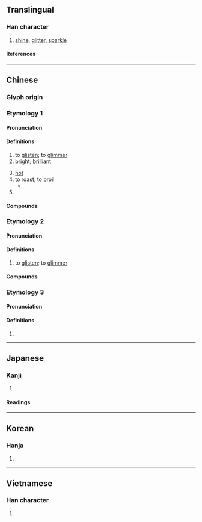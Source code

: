 {{also|烁}}
{{character info}}
==Translingual==
{{Han simplified forms|爍|𭶒|烁|ex=y}}

===Han character===
{{Han char|rn=86|rad=火|as=15|sn=19|four=92894|canj=FVID|ids=⿰火樂}}

# [[shine]], [[glitter]], [[sparkle]]

====References====
{{Han ref|kx=0686.250|dkj=19549|dj=1099.110|hdz=32245.150|uh=720D}}

----

==Chinese==

===Glyph origin===
{{Han etym}}

===Etymology 1===
{{zh-forms|s=烁}}

====Pronunciation====
{{zh-pron
|m=shuò
|c=soek3,lik1
|c_note=lik1 — common variant
|h=pfs=
|md=
|mn=xm,qz,tw:siok/zz,tw:siak
|mn-t=iag4
|w=
|mc=y
|oc=y
|cat=
}}

====Definitions====
{{zh-hanzi}}

# to [[glisten]]; to [[glimmer]]
# [[bright]]; [[brilliant]]
#: {{zh-alt-inline|鑠}}
# [[hot]]
# to [[roast]]; to [[broil]]
#* {{zh-x|故 上 悖 日月 之 明，下 爍 山川 之 精，中 墮 四時 之 施，惴耎 之 蟲，肖翹 之 物，莫不 失 其 性。|It is just as if, above, the brightness of the sun and moon were darkened; as if, beneath, the productive vigour of the hills and streams '''were dried up'''; and as if, between, the operation of the four seasons were brought to an end: in which case there would not be a single weak and wriggling insect, nor any plant that grows up, which would not lose its proper nature.|ref=Zhuangzi-L}}
# {{zh-alt-form|鑠|to [[melt]] by [[heat]]}}

====Compounds====
{{zh-der|閃爍|爍亮|燋金爍石|灼爍|焯爍|燂爍|閃閃爍爍|閃爍其詞|爍金|爍爍|爍石流金}}

===Etymology 2===
{{zh-forms|s=烁|alt=閃,熾,熠,鑠}}

====Pronunciation====
{{zh-pron
|mn=xm,zz:sihⁿ/tw:sih/xm:síⁿ
|mn-t=sih4
|cat=v
}}

====Definitions====
{{zh-hanzi}}

# {{lb|zh|Min Nan}} to [[glisten]]; to [[glimmer]]

====Compounds====
{{zh-der|*閃爍/闪烁|爍爁|𥍉爍}}

===Etymology 3===
{{zh-forms|s=烁}}

====Pronunciation====
{{zh-pron
|m=luò
|c=lok6
}}

====Definitions====
{{zh-hanzi}}

# {{zh-only|爆爍}}

----

==Japanese==
{{ja-kanji forms|𭶒|爍}}

===Kanji===
{{ja-kanji|grade=|rs=火15|shin=𭶒}}

# {{rfdef|ja|sort=火15}}

====Readings====
{{ja-readings
|goon=しゃく
|kanon=しゃく
|kun=と-かす
}}

----

==Korean==

===Hanja===
{{ko-hanja|삭}}

# {{rfdef|ko|sort=火15}}

----

==Vietnamese==

===Han character===
{{vi-readings|reading=thước|rs=火15}}

# {{rfdef|vi|sort=火15}}